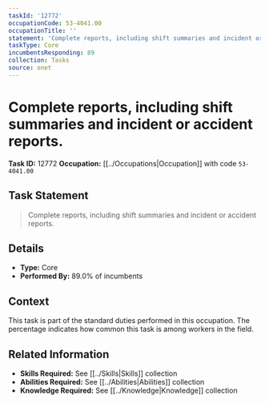 ```yaml
---
taskId: '12772'
occupationCode: 53-4041.00
occupationTitle: ''
statement: 'Complete reports, including shift summaries and incident or accident reports.'
taskType: Core
incumbentsResponding: 89
collection: Tasks
source: onet
---
```

# Complete reports, including shift summaries and incident or accident reports.

**Task ID:** 12772
**Occupation:** [[../Occupations|Occupation]] with code `53-4041.00`

## Task Statement

> Complete reports, including shift summaries and incident or accident reports.

## Details

- **Type:** Core
- **Performed By:** 89.0% of incumbents

## Context

This task is part of the standard duties performed in this occupation. The percentage indicates how common this task is among workers in the field.

## Related Information

- **Skills Required:** See [[../Skills|Skills]] collection
- **Abilities Required:** See [[../Abilities|Abilities]] collection
- **Knowledge Required:** See [[../Knowledge|Knowledge]] collection
